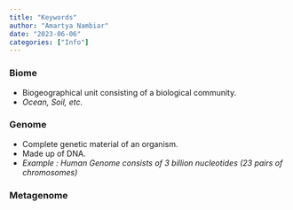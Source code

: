 ```yaml
---
title: "Keywords"
author: "Amartya Nambiar"
date: "2023-06-06"
categories: ["Info"]
---
```


### Biome 
- Biogeographical unit consisting of a biological community.
- *Ocean, Soil, etc.* 

### Genome
- Complete genetic material of an organism.
- Made up of DNA.
- *Example : Human Genome consists of 3 billion nucleotides (23 pairs of chromosomes)*

### Metagenome


